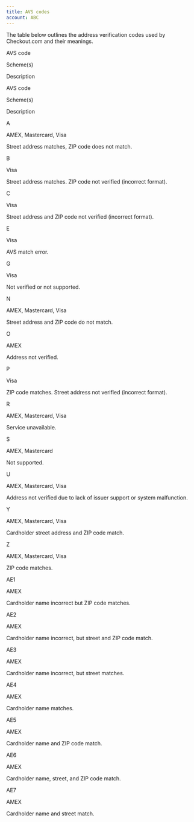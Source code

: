 ```yaml
---
title: AVS codes
account: ABC
---
```


The table below outlines the address verification codes used by Checkout.com and their meanings.

AVS code

Scheme(s)

Description

AVS code

Scheme(s)

Description

A

AMEX, Mastercard, Visa

Street address matches, ZIP code does not match.

B

Visa

Street address matches. ZIP code not verified (incorrect format).

C

Visa

Street address and ZIP code not verified (incorrect format).

E

Visa

AVS match error.

G

Visa

Not verified or not supported.

N

AMEX, Mastercard, Visa

Street address and ZIP code do not match.

O

AMEX

Address not verified.

P

Visa

ZIP code matches. Street address not verified (incorrect format).

R

AMEX, Mastercard, Visa

Service unavailable.

S

AMEX, Mastercard

Not supported.

U

AMEX, Mastercard, Visa

Address not verified due to lack of issuer support or system malfunction.

Y

AMEX, Mastercard, Visa

Cardholder street address and ZIP code match.

Z

AMEX, Mastercard, Visa

ZIP code matches.

AE1

AMEX

Cardholder name incorrect but ZIP code matches.

AE2

AMEX

Cardholder name incorrect, but street and ZIP code match.

AE3

AMEX

Cardholder name incorrect, but street matches.

AE4

AMEX

Cardholder name matches.

AE5

AMEX

Cardholder name and ZIP code match.

AE6

AMEX

Cardholder name, street, and ZIP code match.

AE7

AMEX

Cardholder name and street match.
